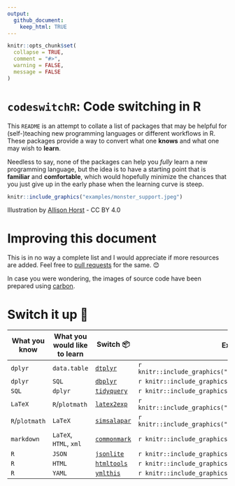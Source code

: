 ```yaml
---
output: 
  github_document:
    keep_html: TRUE
---
```


```r
knitr::opts_chunk$set(
  collapse = TRUE,
  comment = "#>",
  warning = FALSE,
  message = FALSE
)
```

# `codeswitchR`: Code switching in R

This `README` is an attempt to collate a list of packages that may be helpful
for (self-)teaching new programming languages or different workflows in R. These
packages provide a way to convert what one **knows** and what one may wish to
**learn**.

Needless to say, none of the packages can help you *fully* learn a new
programming language, but the idea is to have a starting point that is
**familiar** and **comfortable**, which would hopefully minimize the chances
that you just give up in the early phase when the learning curve is steep.

```r
knitr::include_graphics("examples/monster_support.jpeg")
```

<!-- <center> -->
Illustration by [Allison Horst](https://github.com/allisonhorst/stats-illustrations) - CC BY 4.0
<!-- </center> -->

# Improving this document

This is in no way a complete list and I would appreciate if more resources are
added. Feel free to [pull requests](https://github.com/IndrajeetPatil/codeswitchR) for the same. 😊

In case you were wondering, the images of source code have been prepared using
[carbon](https://carbon.now.sh/).

# Switch it up 🔀

What you know | What you would like to learn | Switch 📦 | Examples
----------------- | ----------------- | ----------------- | ----------------- 
`dplyr` | `data.table` | [`dtplyr`](https://dtplyr.tidyverse.org/articles/translation.html) | `r knitr::include_graphics("examples/dplyr_datatable.jpeg")`
`dplyr` | `SQL` | [`dbplyr`](https://dbplyr.tidyverse.org/articles/sql.html) | `r knitr::include_graphics("examples/dplyr_sql.jpeg")`
`SQL` | `dplyr` | [`tidyquery`](https://github.com/ianmcook/tidyquery/blob/master/README.md) | `r knitr::include_graphics("examples/sql_dplyr.jpeg")`
`LaTeX` | `R`/`plotmath` | [`latex2exp`](https://cran.r-project.org/web/packages/latex2exp/vignettes/using-latex2exp.html) | `r knitr::include_graphics("examples/latex_plotmath.jpeg")`
`R`/`plotmath` | `LaTeX` | [`simsalapar`](https://rstudio-pubs-static.s3.amazonaws.com/268872_483cb8ee959642b68e9cf2b84eda1e06.html) | `r knitr::include_graphics("examples/plotmath_latex.jpeg")`
`markdown` | `LaTeX`, `HTML`, `xml` | [`commonmark`](https://github.com/r-lib/commonmark) | `r knitr::include_graphics("examples/markdown_many.jpeg")`
`R` | `JSON` | [`jsonlite`](https://cran.r-project.org/web/packages/jsonlite/vignettes/json-mapping.pdf) | `r knitr::include_graphics("examples/r_json.jpeg")`
`R` | `HTML` | [`htmltools`](https://rstudio.github.io/htmltools/) | `r knitr::include_graphics("examples/r_html.jpeg")`
`R` | `YAML` | [`ymlthis`](https://ymlthis.r-lib.org/index.html) | `r knitr::include_graphics("examples/r_yaml.png")`

<!-- To create a copy of the `README.html`. -->

<!-- ```{r} -->
<!-- fs::file_copy("README.html", "index.html") -->
<!-- ``` -->
